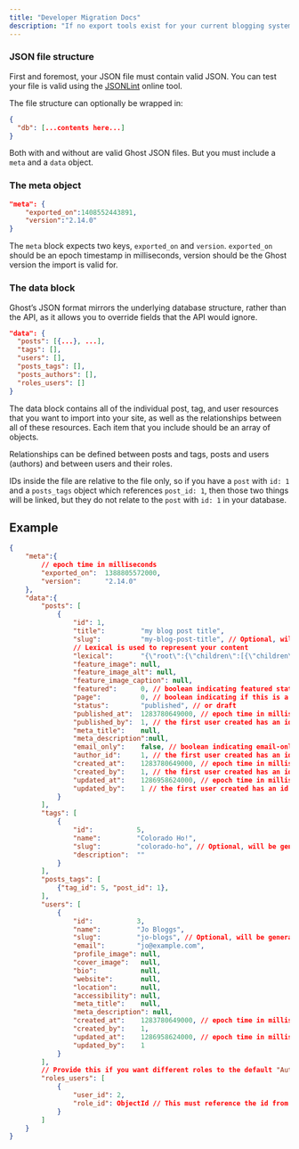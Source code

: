 ```yaml
---
title: "Developer Migration Docs"
description: "If no export tools exist for your current blogging system you’ll need to create one that generates a JSON file as described here. There is a full example at the end of this file. Please note that your final JSON file should have no comments in the final format. Those are only included here for readability and explanatory purposes."
---
```


### JSON file structure

First and foremost, your JSON file must contain valid JSON. You can test your file is valid using the [JSONLint](https://jsonlint.com/) online tool.

The file structure can optionally be wrapped in:

```json
{
  "db": [...contents here...]
}
```

Both with and without are valid Ghost JSON files. But you must include a `meta` and a `data` object.

### The meta object

```json
"meta": {
    "exported_on":1408552443891,
    "version":"2.14.0"
}
```

The `meta` block expects two keys, `exported_on` and `version`. `exported_on` should be an epoch timestamp in milliseconds, version should be the Ghost version the import is valid for.

### The data block

Ghost’s JSON format mirrors the underlying database structure, rather than the API, as it allows you to override fields that the API would ignore.

```json
"data": {
  "posts": [{...}, ...],
  "tags": [],
  "users": [],
  "posts_tags": [],
  "posts_authors": [],
  "roles_users": []
}
```

The data block contains all of the individual post, tag, and user resources that you want to import into your site, as well as the relationships between all of these resources. Each item that you include should be an array of objects.

Relationships can be defined between posts and tags, posts and users (authors) and between users and their roles.

IDs inside the file are relative to the file only, so if you have a `post` with `id: 1` and a `posts_tags` object which references `post_id: 1`, then those two things will be linked, but they do not relate to the `post` with `id: 1` in your database.

## Example

```json
{
    "meta":{
        // epoch time in milliseconds
        "exported_on":  1388805572000,
        "version":      "2.14.0"
    },
    "data":{
        "posts": [
            {
                "id": 1,
                "title":         "my blog post title",
                "slug":          "my-blog-post-title", // Optional, will be generated by Ghost if missing
                // Lexical is used to represent your content
                "lexical":       "{\"root\":{\"children\":[{\"children\":[{\"detail\":0,\"format\":0,\"mode\":\"normal\",\"style\":\"\",\"text\":\"Hello, beautiful world! 👋\",\"type\":\"extended-text\",\"version\":1}],\"direction\":\"ltr\",\"format\":\"\",\"indent\":0,\"type\":\"paragraph\",\"version\":1}],\"direction\":\"ltr\",\"format\":\"\",\"indent\":0,\"type\":\"root\",\"version\":1}}",
                "feature_image": null,
                "feature_image_alt": null,
                "feature_image_caption": null,
                "featured":      0, // boolean indicating featured status
                "page":          0, // boolean indicating if this is a page or post
                "status":        "published", // or draft
                "published_at":  1283780649000, // epoch time in milliseconds
                "published_by":  1, // the first user created has an id of 1
                "meta_title":    null,
                "meta_description":null,
                "email_only":    false, // boolean indicating email-only type of post
                "author_id":     1, // the first user created has an id of 1
                "created_at":    1283780649000, // epoch time in milliseconds
                "created_by":    1, // the first user created has an id of 1
                "updated_at":    1286958624000, // epoch time in milliseconds
                "updated_by":    1 // the first user created has an id of 1
            }
        ],
        "tags": [
            {
                "id":           5,
                "name":         "Colorado Ho!",
                "slug":         "colorado-ho", // Optional, will be generated by Ghost if missing
                "description":  ""
            }
        ],
        "posts_tags": [
            {"tag_id": 5, "post_id": 1},
        ],
        "users": [
            {
                "id":           3,
                "name":         "Jo Bloggs",
                "slug":         "jo-blogs", // Optional, will be generated by Ghost if missing
                "email":        "jo@example.com",
                "profile_image": null,
                "cover_image":   null,
                "bio":           null,
                "website":       null,
                "location":      null,
                "accessibility": null,
                "meta_title":    null,
                "meta_description": null,
                "created_at":    1283780649000, // epoch time in millis
                "created_by":    1,
                "updated_at":    1286958624000, // epoch time in millis
                "updated_by":    1
            }
        ],
        // Provide this if you want different roles to the default "Author" role
        "roles_users": [
            {
                "user_id": 2,
                "role_id": ObjectId // This must reference the id from your database
            }
        ]
    }
}
```
